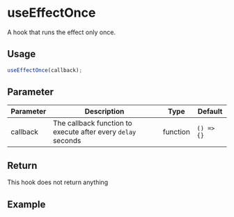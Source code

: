 
<Meta title="Hooks/useEffectOnce" />

# useEffectOnce

A hook that runs the effect only once.

## Usage

```typescript
useEffectOnce(callback);
```

## Parameter

| Parameter | Description                                                  | Type     | Default    |
| --------- | ------------------------------------------------------------ | -------- | ---------- |
| callback  | The callback function to execute after every `delay` seconds | function | `() => {}` |

## Return

This hook does not return anything

## Example

<Canvas>
  <Story story={useEffectOnceDemo} />
</Canvas>